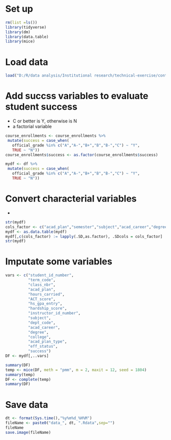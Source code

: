 # Set up
```r
rm(list =ls())
library(tidyverse)
library(dm)
library(data.table)
library(mice)
```


# Load data
```r
load("D:/R/data analysis/Institutional research/technical-exercise/content.en/docs/data_230213_2316.Rdata")
```

# Add succss variables to evaluate student success
+ C or better is Y, otherwise is N
+ a factorial variable

```r
course_enrollments <- course_enrollments %>%
 mutate(success = case_when(
   official_grade %in% c("A","A-","B+","B","B-","C") ~ "Y",
   TRUE ~ "N")) 
course_enrollments$success <- as.factor(course_enrollments$success)
```


```r
mydf <- df %>%
 mutate(success = case_when(
   official_grade %in% c("A","A-","B+","B","B-","C") ~ "Y",
   TRUE ~ "N"))
```

# Convert characterial variables
+ 
```r
str(mydf)
cols_factor <- c("acad_plan","semester","subject","acad_career","degree","college","acad_plan_type","eff_status","success")
mydf <- as.data.table(mydf)
mydf[,c(cols_factor) := lapply(.SD,as.factor), .SDcols = cols_factor]
str(mydf)
```


# Imputate some variables
```r
vars <- c("student_id_number",
          "term_code",
          "class_nbr",
          "acad_plan",
          "hours_carried",
          "ACT_score",
          "hs_gpa_entry",
          "hardship_score",
          "instructor_id_number",
          "subject",
          "dept_code",
          "acad_career",
          "degree",
          "college",
          "acad_plan_type",
          "eff_status",
          "success")
DF <- mydf[,..vars]
```

```r
summary(DF)   
temp <- mice(DF, meth = "pmm", m = 2, maxit = 12, seed = 1804)
summary(temp)
DF <- complete(temp)
summary(DF)
```
# Save data
```r
dt <- format(Sys.time(),"%y%m%d_%H%M")
fileName <- paste0("data_", dt, ".Rdata",sep="")
fileName
save.image(fileName)
```

